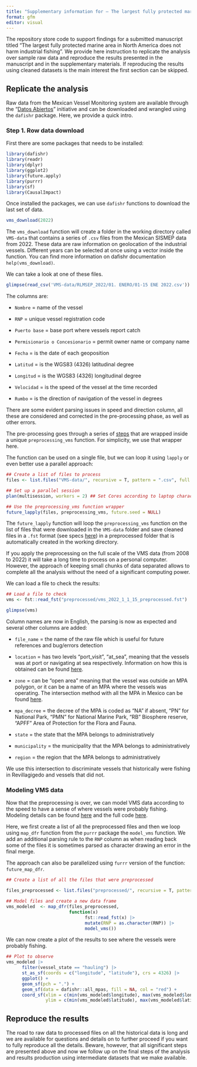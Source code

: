 ```yaml
---
title: "Supplementary information for – The largest fully protected marine area in North America does not harm industrial fishing"
format: gfm
editor: visual
---
```


The repository store code to support findings for a submitted manuscript titled "The largest fully protected marine area in North America does not harm industrial fishing". We provide here instruction to replicate the analysis over sample raw data and reproduce the results presented in the manuscript and in the supplementary materials. If reproducing the results using cleaned datasets is the main interest the first section can be skipped.

## Replicate the analysis

Raw data from the Mexican Vessel Monitoring system are available through the "[Datos Abiertos](https://datos.gob.mx/busca/dataset/localizacion-y-monitoreo-satelital-de-embarcaciones-pesqueras)" initiative and can be downloaded and wrangled using the `dafishr` package. Here, we provide a quick intro.

### Step 1. Row data download

First there are some packages that needs to be installed:

```r
library(dafishr)
library(readr)
library(dplyr)
library(ggplot2)
library(future.apply)
library(purrr)
library(sf)
library(CausalImpact)
```

Once installed the packages, we can use `dafishr` functions to download the last set of data.

```r
vms_download(2022)
```

The `vms_download` function will create a folder in the working directory called `VMS-data` that contains a series of `.csv` files from the Mexican SISMEP data from 2022. These data are raw information on geolocation of the industrial vessels. Different years can be selected at once using a vector inside the function. You can find more information on dafishr documentation `help(vms_download)`.

We can take a look at one of these files.

```r
glimpse(read_csv('VMS-data/RLMSEP_2022/01. ENERO/01-15 ENE 2022.csv'))
```

The columns are:

-   `Nombre` = name of the vessel

-   `RNP` = unique vessel registration code

-   `Puerto base` = base port where vessels report catch

-   `Permisionario o Concesionario` = permit owner name or company name

-   `Fecha` = is the date of each geoposition

-   `Latitud` = is the WGS83 (4326) latitudinal degree

-   `Longitud` = is the WGS83 (4326) longitudinal degree

-   `Velocidad` = is the speed of the vessel at the time recorded

-   `Rumbo` = is the direction of navigation of the vessel in degrees

There are some evident parsing issues in speed and direction column, all these are considered and corrected in the pre-processing phase, as well as other errors.

The pre-processing goes through a series of [steps](https://cbmc-gcmp.github.io/dafishr/articles/dafisr.html#downloading-raw-data-on-your-computer) that are wrapped inside a unique `preprocessing_vms` function. For simplicity, we use that wrapper here.

The function can be used on a single file, but we can loop it using `lapply` or even better use a parallel approach:

```r

## Create a list of files to process
files <- list.files("VMS-data/", recursive = T, pattern = ".csv", full.names = T)

## Set up a parallel session 
plan(multisession, workers = 2) ## Set Cores according to laptop characteristics

## Use the preprocessing_vms function wrapper
future_lapply(files, preprocessing_vms, future.seed = NULL)

```

The `future_lapply` function will loop the `preprocessing_vms` function on the list of files that were downloaded in the `VMS-data` folder and save cleaned files in a `.fst` format (see specs [here](https://www.fstpackage.org/)) in a preprocessed folder that is automatically created in the working directory.

If you apply the preprocessing on the full scale of the VMS data (from 2008 to 2022) it will take a long time to process on a personal computer. However, the approach of keeping small chunks of data separated allows to complete all the analysis without the need of a significant computing power.

We can load a file to check the results:

```r
## Load a file to check 
vms <- fst::read_fst("preprocessed/vms_2022_1_1_15_preprocessed.fst")

glimpse(vms)

```

Column names are now in English, the parsing is now as expected and several other columns are added:

-   `file_name` = the name of the raw file which is useful for future references and bug/errors detection

-   `location` = has two levels "port_visit", "at_sea", meaning that the vessels was at port or navigating at sea respectively. Information on how this is obtained can be found [here](https://cbmc-gcmp.github.io/dafishr/reference/join_ports_locations.html).

-   `zone` = can be "open area" meaning that the vessel was outside an MPA polygon, or it can be a name of an MPA where the vessels was operating. The intersection method with all the MPA in Mexico can be found [here](https://cbmc-gcmp.github.io/dafishr/reference/join_mpa_data.html).

-   `mpa_decree` = the decree of the MPA is coded as "NA" if absent, "PN" for National Park, "PMN" for National Marine Park, "RB" Biosphere reserve, "APFF" Area of Protection for the Flora and Fauna.

-   `state` = the state that the MPA belongs to administratively

-   `municipality` = the municipality that the MPA belongs to administratively

-   `region` = the region that the MPA belongs to administratively

We use this intersection to discriminate vessels that historically were fishing in Revillagigedo and vessels that did not.

### Modeling VMS data

Now that the preprocessing is over, we can model VMS data according to the speed to have a sense of where vessels were probably fishing. Modeling details can be found [here](https://cbmc-gcmp.github.io/dafishr/reference/model_vms.html) and the full code [here](https://github.com/CBMC-GCMP/dafishr/blob/HEAD/R/model_vms.R).

Here, we first create a list of all the preprocessed files and then we loop using `map_dfr` function from the `purrr` package the `model_vms` function. We add an additional parsing rule to the `RNP` column as when reading back some of the files it is sometimes parsed as character drawing an error in the final merge.

The approach can also be parallelized using `furrr` version of the function: `future_map_dfr`.

```r
## Create a list of all the files that were preprocessed

files_preprocessed <- list.files("preprocessed/", recursive = T, pattern = ".fst", full.names = T)

## Model files and create a new data frame
vms_modeled  <- map_dfr(files_preprocessed, 
                        function(x)
                              fst::read_fst(x) |>
                              mutate(RNP = as.character(RNP)) |> 
                              model_vms())


```

We can now create a plot of the results to see where the vessels were probably fishing.

```r
## Plot to observe
vms_modeled |> 
      filter(vessel_state == "hauling") |> 
      st_as_sf(coords = c("longitude", "latitude"), crs = 4326) |> 
      ggplot() +
      geom_sf(pch = ".") +
      geom_sf(data = dafishr::all_mpas, fill = NA, col = "red") +
      coord_sf(xlim = c(min(vms_modeled$longitude), max(vms_modeled$longitude)), 
               ylim = c(min(vms_modeled$latitude), max(vms_modeled$latitude)))
```

## Reproduce the results

The road to raw data to processed files on all the historical data is long and we are available for questions and details on to further proceed if you want to fully reproduce all the details. Beware, however, that all significant steps are presented above and now we follow up on the final steps of the analysis and results production using intermediate datasets that we make available.
